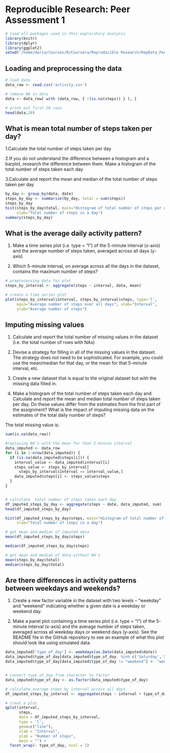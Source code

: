 Reproducible Research: Peer Assessment 1
========================================================




```r
# load all packages used in this exploratory analysis
library(knitr)
library(dplyr)
library(ggplot2)
setwd('/home/daria/Courses/R/Coursera/Reproducible Research/RepData_PeerAssessment1')
```

Loading and preprocessing the data
------------------------------------------

```r
# load data
data_row <- read.csv('activity.csv')

# remove NA in data
data <- data_row[ with (data_row, { !(is.na(steps)) } ), ]

# print out first 20 rows
head(data,20)
```


What is mean total number of steps taken per day?
--------------------------------------------------
1.Calculate the total number of steps taken per day

2.If you do not understand the difference between a histogram and a barplot, research the difference between them. Make a histogram of the total number of steps taken each day

3.Calculate and report the mean and median of the total number of steps taken per day
```r
by_day <- group_by(data, date)
steps_by_day <- summarise(by_day, total = sum(steps))
steps_by_day
hist(steps_by_day$total, main="Histogram of total number of steps per day", 
     xlab="Total number of steps in a day")
summary(steps_by_day)
```

What is the average daily activity pattern?
-----------------------------------------------
1. Make a time series plot (i.e. type = “l”) of the 5-minute interval (x-axis) and the average number of steps taken, averaged across all days (y-axis)

2. Which 5-minute interval, on average across all the days in the dataset, contains the maximum number of steps?


```r
# preprocessing data for plot
steps_by_interval <- aggregate(steps ~ interval, data, mean)

# create a time series plot 
plot(steps_by_interval$interval, steps_by_interval$steps, type='l', 
     main="Average number of steps over all days", xlab="Interval", 
     ylab="Average number of steps")

```

Imputing missing values
------------------------------

1. Calculate and report the total number of missing values in the dataset (i.e. the total number of rows with NAs)

2. Devise a strategy for filling in all of the missing values in the dataset. The strategy does not need to be sophisticated. For example, you could use the mean/median for that day, or the mean for that 5-minute interval, etc.

3. Create a new dataset that is equal to the original dataset but with the missing data filled in.

4. Make a histogram of the total number of steps taken each day and Calculate and report the mean and median total number of steps taken per day. Do these values differ from the estimates from the first part of the assignment? What is the impact of imputing missing data on the estimates of the total daily number of steps?

The total missing value is:
```r
sum(is.na(data_row))
```

```r
#replacing NA’s with the mean for that 5-minute interval
data_imputed <- data_row
for (i in 1:nrow(data_imputed)) {
  if (is.na(data_imputed$steps[i])) {
    interval_value <- data_imputed$interval[i]
    steps_value <- steps_by_interval[
      steps_by_interval$interval == interval_value,]
    data_imputed$steps[i] <- steps_value$steps
  }
}


# calculate  total number of steps taken each day
df_imputed_steps_by_day <- aggregate(steps ~ date, data_imputed, sum)
head(df_imputed_steps_by_day)

hist(df_imputed_steps_by_day$steps, main="Histogram of total number of steps per day (imputed)", 
     xlab="Total number of steps in a day")

# get mean and median of imputed data
mean(df_imputed_steps_by_day$steps)

median(df_imputed_steps_by_day$steps)

# get mean and median of data without NA's
mean(steps_by_day$total)
median(steps_by_day$total)
```

Are there differences in activity patterns between weekdays and weekends?
-----------------------------------------------------------------------
1. Create a new factor variable in the dataset with two levels – “weekday” and “weekend” indicating whether a given date is a weekday or weekend day.

2. Make a panel plot containing a time series plot (i.e. type = “l”) of the 5-minute interval (x-axis) and the average number of steps taken, averaged across all weekday days or weekend days (y-axis). See the README file in the GitHub repository to see an example of what this plot should look like using simulated data.

```r
data_imputed['type_of_day'] <- weekdays(as.Date(data_imputed$date))
data_imputed$type_of_day[data_imputed$type_of_day  %in% c('Saturday','Sunday') ] <- "weekend"
data_imputed$type_of_day[data_imputed$type_of_day != "weekend"] <- "weekday"


# convert type_of_day from character to factor
data_imputed$type_of_day <- as.factor(data_imputed$type_of_day)

# calculate average steps by interval across all days
df_imputed_steps_by_interval <- aggregate(steps ~ interval + type_of_day, data_imputed, mean)

# creat a plot
qplot(interval, 
      steps, 
      data = df_imputed_steps_by_interval, 
      type = 'l', 
      geom=c("line"),
      xlab = "Interval", 
      ylab = "Number of steps", 
      main = "") +
  facet_wrap(~ type_of_day, ncol = 1)
```


